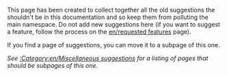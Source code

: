 This page has been created to collect together all the old suggestions the shouldn't be in this documentation and so keep them from polluting the main namespace.  Do not add new suggestions here (if you want to suggest a feature, follow the process on the [[en/requested features]] page).

If you find a page of suggestions, you can move it to a subpage of this one.

''See [[:Category:en/Miscellaneous suggestions]] for a listing of pages that should be subpages of this one.''